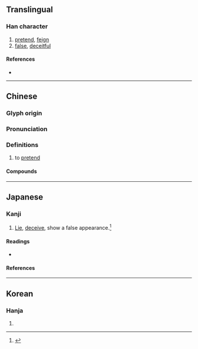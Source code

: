 {{character info}}
==Translingual==

===Han character===
{{Han char|rn=9|rad=人|as=06|sn=8|four=28251|canj=OTQ|ids=⿰亻羊}}

# [[pretend]], [[feign]]
# [[false]], [[deceitful]]

====References====
* {{Han ref|kx=0100.130|dkj=00552|dj=0212.080|hdz=10153.020|uh=4F6F|ud=20335|bh=A8CB|bd=43211}}

----

==Chinese==
{{zh-forms}}

===Glyph origin===
{{Han etym}}

===Pronunciation===
{{zh-pron
|m=yáng
|c=joeng4
|mc=y
|oc=y
|cat=
}}

===Definitions===
{{zh-hanzi}}

# to [[pretend]]

====Compounds====
{{zh-der|佯佯|佯佯不睬|佯打耳睜|佯攻|佯敗|佯死|佯狂|佯裝|佯言|倘佯|打佯兒|被髮佯狂|裝佯|解髮佯狂|詐啞佯聾|詐敗佯輸}}

----

==Japanese==

===Kanji===
{{ja-kanji|grade=|rs=人06}}

# [[lie|Lie]], [[deceive]], show a false appearance.<ref name="gakken">{{cite-book|year=2002|author=Akiyasu Tōdō [''et al.'']|title=漢字源|ISBN=978-4053008893|passage=佯}}</ref>

====Readings====
* {{ja-readings
|goon=よう
|kanon=よう
|kun=いつわ-る}}

====References====
<references/>

----

==Korean==

===Hanja===
{{ko-hanja|hangeul=양|rv=yang|mr=yang}}

# {{rfdef|ko|sort=人06}}